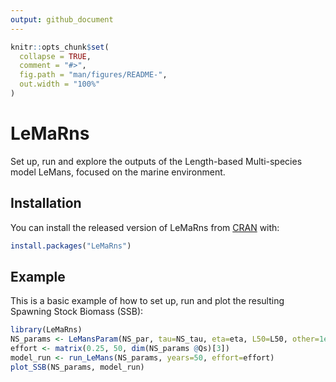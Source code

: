 ```yaml
---
output: github_document
---
```


<!-- README.md is generated from README.Rmd. Please edit that file -->

```r
knitr::opts_chunk$set(
  collapse = TRUE,
  comment = "#>",
  fig.path = "man/figures/README-",
  out.width = "100%"
)
```
# LeMaRns

Set up, run and explore the outputs of the Length-based Multi-species model LeMans, focused on the marine environment.

## Installation

You can install the released version of LeMaRns from [CRAN](https://CRAN.R-project.org) with:

``` r
install.packages("LeMaRns")
```

## Example

This is a basic example of how to set up, run and plot the resulting Spawning Stock Biomass (SSB):

```r
library(LeMaRns)
NS_params <- LeMansParam(NS_par, tau=NS_tau, eta=eta, L50=L50, other=1e12)
effort <- matrix(0.25, 50, dim(NS_params @Qs)[3])
model_run <- run_LeMans(NS_params, years=50, effort=effort)
plot_SSB(NS_params, model_run)
```
